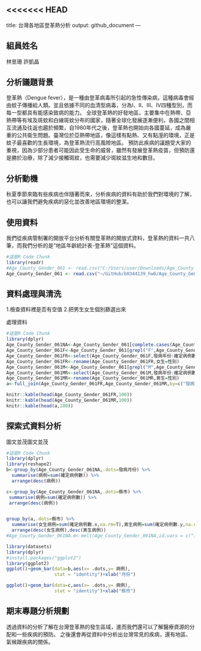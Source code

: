 <<<<<<< HEAD
---
title: 台灣各地區登革熱分析
output: github_document
---



## 組員姓名
林昱珊 許凱晶

## 分析議題背景
登革熱（Dengue fever），是一種由登革病毒所引起的急性傳染病，這種病毒會經由蚊子傳播給人類。並且依據不同的血清型病毒，分為Ⅰ、Ⅱ、Ⅲ、Ⅳ四種型別，而每一型都具有能感染致病的能力。
全球登革熱的好發地區，主要集中在熱帶、亞熱帶等有埃及斑蚊和白線斑蚊分布的國家，隨著全球化發展逐漸便利，各國之間相互流通及往返也趨於頻繁，自1980年代之後，登革熱也開始向各國蔓延，成為嚴重的公共衛生問題。臺灣位於亞熱帶地區，像這樣有點熱、又有點溼的環境，正是蚊子最喜歡的生長環境，為登革熱流行高風險地區。
預防此疾病的議題受大家的重視，因為少部分患者可能因此受生命的威脅，雖然有發展登革熱疫苗，但預防還是勝於治療，除了減少接觸斑紋，也需要減少斑紋滋生地和數目。

## 分析動機
秋夏季節來臨有些疾病也伴隨著而來，分析疾病的資料有助於我們對環境的了解，也可以讓我們避免疾病的惡化並改善地區環境的整潔。

## 使用資料
我們從疾病管制署的開放平台分析有關登革熱的開放式資料，登革熱的資料一共八筆，而我們分析的是"地區年齡統計表-登革熱"這個資料。


```r
#這是R Code Chunk
library(readr)
#Age_County_Gender_061 <- read.csv("C:/Users/user/Downloads/Age_County_Gender_061.csv",fileEncoding = "big5")
Age_County_Gender_061 <- read.csv("~/GitHub/b0344139_hw6/Age_County_Gender_061.csv",fileEncoding = "big5")
```

## 資料處理與清洗
1.檢查資料裡是否有空值
2.把男生女生個別篩選出來

處理資料
```r
#這是R Code Chunk
library(dplyr)
Age_County_Gender_061NA<-Age_County_Gender_061[complete.cases(Age_County_Gender_061),]
Age_County_Gender_061F<-Age_County_Gender_061[grepl("F",Age_County_Gender_061$性別),]
Age_County_Gender_061FR<-select(Age_County_Gender_061F,發病年份:確定病例數,-是否為境外移入)
Age_County_Gender_061FR<-rename(Age_County_Gender_061FR,女生=性別)
Age_County_Gender_061M<-Age_County_Gender_061[grepl("M",Age_County_Gender_061$性別),]
Age_County_Gender_061MR<-select(Age_County_Gender_061M,發病年份:確定病例數,-是否為境外移入)
Age_County_Gender_061MR<-rename(Age_County_Gender_061MR,男生=性別)
a<-full_join(Age_County_Gender_061FR,Age_County_Gender_061MR,by=c("發病年份","發病月份","縣市","鄉鎮","年齡層"))

knitr::kable(head(Age_County_Gender_061FR,100))
knitr::kable(head(Age_County_Gender_061MR,100))
knitr::kable(head(a,100))
```

## 探索式資料分析
圖文並茂圖文並茂
```r
#這是R Code Chunk
library(dplyr)
library(reshape2)
b<-group_by(Age_County_Gender_061NA,.dots=發病月份) %>%
  summarise(病例=sum(確定病例數)) %>%
  arrange(desc(病例))

c<-group_by(Age_County_Gender_061NA,.dots=縣市) %>%
 summarise(病例=sum(確定病例數)) %>%
 arrange(desc(病例))


group_by(a,.dots=縣市) %>%
  summarise(女生病例=sum(確定病例數.x,na.rm=T),男生病例=sum(確定病例數.y,na.rm=T)) %>%
  arrange(desc(女生病例),desc(男生病例))
#Age_County_Gender_061NA.m<-melt(Age_County_Gender_061NA,id.vars = c("發病年份","發病月份"))

library(datasets) 
library(dplyr)
#install.packages("ggplot2")
library(ggplot2)
ggplot()+geom_bar(data=b,aes(x= .dots,y= 病例),
                  stat = "identity")+xlab("月份")

ggplot()+geom_bar(data=c,aes(x= .dots,y= 病例),
                  stat = "identity")+xlab("縣市")

```
## 期末專題分析規劃
透過資料的分析了解在台灣登革熱的發生區域，進而我們還可以了解醫療資源的分配和一些疾病的預防。
之後還會再從資料中分析出台灣常見的疾病，還有地區、氣候跟疾病的關係。
